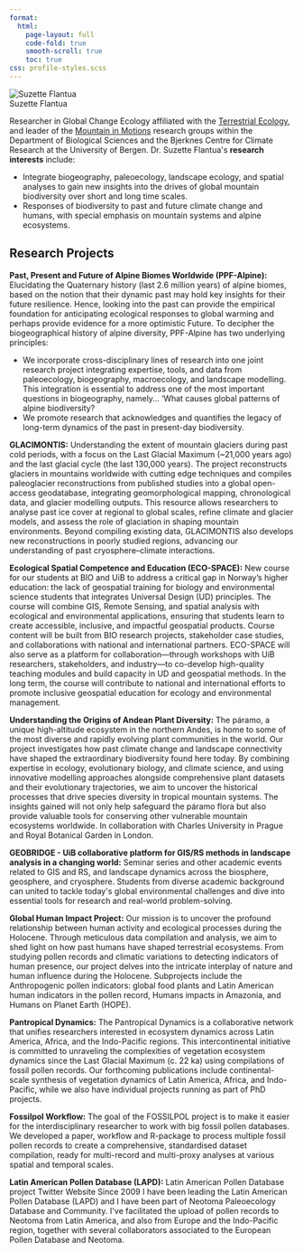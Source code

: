 ```yaml
---
format:
  html:
    page-layout: full
    code-fold: true
    smooth-scroll: true
    toc: true
css: profile-styles.scss
---
```


<!-- load Bootstrap Icons once (for the social icons) -->
<link rel="stylesheet" href="https://cdn.jsdelivr.net/npm/bootstrap-icons@1.11.3/font/bootstrap-icons.css">

```{=html}
<div class="profile-container">
  <!-- Profile Photo Section -->
  <div class="profile-photo-section">
    <img src="img/suzette.jpg" alt="Suzette Flantua" class="profile-image">
   
   <div class="profile-social">
      <a href="suzette.flantua@uib.no" aria-label="Email"><i class="bi bi-envelope-fill"></i></a>
      <a href="https://scholar.google.nl/citations?hl=en&user=nj45gacAAAAJ&view_op=list_works&sortby=pubdate" target="_blank" rel="noopener" aria-label="Google Scholar"><i class="bi bi-mortarboard-fill"></i></a>
      <a href="https://orcid.org/0000-0001-6526-3037" target="_blank" rel="noopener" aria-label="ORCID"><i class="bi bi-person-badge"></i></a>
      <a href="https://github.com/SFlantua" target="_blank" rel="noopener" aria-label="GitHub"><i class="bi bi-github"></i></a>
      <a href="https://no.linkedin.com/in/suzetteflantua" target="_blank" rel="noopener" aria-label="LinkedIn"><i class="bi bi-linkedin"></i></a>
      <a href="https://mountainsinmotion.w.uib.no/" target="_blank" rel="noopener" aria-label="Website"><i class="bi bi-globe2"></i></a>
      <a href="https://sflantua.github.io/" target="_blank" rel="noopener" aria-label="Website"><i class="bi bi-globe2"></i></a>
    </div>
  </div>

  <!-- Main Content Section -->
  <div class="profile-content">
    <!-- Profile Header -->
    <div class="profile-header">
      <div class="profile-name">Suzette Flantua</div>
    </div>
    
    <!-- Profile Description -->
    <div class="profile-description">
      <p>Researcher in Global Change Ecology affiliated with the <a href="https://w4.uib.no/en/research/research-groups/terrestrial-ecology">Terrestrial Ecology</a>, and leader of the <a href="https://mountainsinmotion.w.uib.no/">Mountain in Motions</a> research groups within the Department of Biological Sciences and the Bjerknes Centre for Climate Research at the University of Bergen. Dr. Suzette Flantua's <strong>research interests</strong> include:</p>
      
      <ul class="mb-0">
        <li>Integrate biogeography, paleoecology, landscape ecology, and spatial analyses to gain new insights into the drives of global mountain biodiversity over short and long time scales.</li>
        <li>Responses of biodiversity to past and future climate change and humans, with special emphasis on mountain systems and alpine ecosystems.</li>
      </ul>
    </div>

    <!-- Research Projects Section -->
    <div class="page-header">
      <h2>Research Projects</h2>
    </div>
      
    <div class="members-background-box">
      <p><strong>Past, Present and Future of Alpine Biomes Worldwide (PPF-Alpine):</strong> Elucidating the Quaternary history (last 2.6 million years) of alpine biomes, based on the notion that their dynamic past may hold key insights for their future resilience. Hence, looking into the past can provide the empirical foundation for anticipating ecological responses to global warming and perhaps provide evidence for a more optimistic Future. To decipher the biogeographical history of alpine diversity, PPF-Alpine has two underlying principles:</p>
      <ul class="mb-0">
        <li>We incorporate cross-disciplinary lines of research into one joint research project integrating expertise, tools, and data from paleoecology, biogeography, macroecology, and landscape modelling. This integration is essential to address one of the most important questions in biogeography, namely… ‘What causes global patterns of alpine biodiversity?
        <li>We promote research that acknowledges and quantifies the legacy of long-term dynamics of the past in present-day biodiversity.
      </ul>
    </div>

     <div class="members-background-box">
      <p><strong>GLACIMONTIS:</strong> Understanding the extent of mountain glaciers during past cold periods, with a focus on the Last Glacial Maximum (~21,000 years ago) and the last glacial cycle (the last 130,000 years). The project reconstructs glaciers in mountains worldwide with cutting edge techniques and compiles paleoglacier reconstructions from published studies into a global open-access geodatabase, integrating geomorphological mapping, chronological data, and glacier modelling outputs. This resource allows researchers to analyse past ice cover at regional to global scales, refine climate and glacier models, and assess the role of glaciation in shaping mountain environments. Beyond compiling existing data, GLACIMONTIS also develops new reconstructions in poorly studied regions, advancing our understanding of past cryosphere–climate interactions.</p>
    </div>

    <div class="members-background-box">
      <p><strong>Ecological Spatial Competence and Education (ECO-SPACE):</strong> New course for our students at BIO and UiB to address a critical gap in Norway’s higher education: the lack of geospatial training for biology and environmental science students that integrates Universal Design (UD) principles. The course will combine GIS, Remote Sensing, and spatial analysis with ecological and environmental applications, ensuring that students learn to create accessible, inclusive, and impactful geospatial products. Course content will be built from BIO research projects, stakeholder case studies, and collaborations with national and international partners. ECO-SPACE will also serve as a platform for collaboration—through workshops with UiB researchers, stakeholders, and industry—to co-develop high-quality teaching modules and build capacity in UD and geospatial methods. In the long term, the course will contribute to national and international efforts to promote inclusive geospatial education for ecology and environmental management.</p>
    </div>

    <div class="members-background-box">
      <p><strong>Understanding the Origins of Andean Plant Diversity:</strong> The páramo, a unique high-altitude ecosystem in the northern Andes, is home to some of the most diverse and rapidly evolving plant communities in the world. Our project investigates how past climate change and landscape connectivity have shaped the extraordinary biodiversity found here today. By combining expertise in ecology, evolutionary biology, and climate science, and using innovative modelling approaches alongside comprehensive plant datasets and their evolutionary trajectories, we aim to uncover the historical processes that drive species diversity in tropical mountain systems. The insights gained will not only help safeguard the páramo flora but also provide valuable tools for conserving other vulnerable mountain ecosystems worldwide. In collaboration with Charles University in Prague and Royal Botanical Garden in London.</p>
    </div>

    <div class="members-background-box">
      <p><strong>GEOBRIDGE - UiB collaborative platform for GIS/RS methods in landscape analysis in a changing world:</strong> Seminar series and other academic events related to GIS and RS, and landscape dynamics across the biosphere, geosphere, and cryosphere. Students from diverse academic background can united to tackle today's global environmental challenges and dive into essential tools for research and real-world problem-solving.</p>
    </div>

    <div class="members-background-box">
      <p><strong>Global Human Impact Project:</strong> Our mission is to uncover the profound relationship between human activity and ecological processes during the Holocene. Through meticulous data compilation and analysis, we aim to shed light on how past humans have shaped terrestrial ecosystems. From studying pollen records and climatic variations to detecting indicators of human presence, our project delves into the intricate interplay of nature and human influence during the Holocene. Subprojects include the Anthropogenic pollen indicators: global food plants and Latin American human indicators in the pollen record, Humans impacts in Amazonia, and Humans on Planet Earth (HOPE). </p>
    </div>

    <div class="members-background-box">
      <p><strong>Pantropical Dynamics:</strong> The Pantropical Dynamics is a collaborative network that unifies researchers interested in ecosystem dynamics across Latin America, Africa, and the Indo-Pacific regions. This intercontinental initiative is committed to unraveling the complexities of vegetation ecosystem dynamics since the Last Glacial Maximum (c. 22 ka) using compilations of fossil pollen records. Our forthcoming publications include continental-scale synthesis of vegetation dynamics of Latin America, Africa, and Indo-Pacific, while we also have individual projects running as part of PhD projects.</p>
    </div>

    <div class="members-background-box">
      <p><strong>Fossilpol Workflow:</strong> The goal of the FOSSILPOL project is to make it easier for the interdisciplinary researcher to work with big fossil pollen databases. We developed a paper, workflow and R-package to process multiple fossil pollen records to create a comprehensive, standardised dataset compilation, ready for multi-record and multi-proxy analyses at various spatial and temporal scales.</p>
    </div>

    <div class="members-background-box">
      <p><strong>Latin American Pollen Database (LAPD):</strong> Latin American Pollen Database project Twitter Website Since 2009 I have been leading the Latin American Pollen Database (LAPD) and I have been part of Neotoma Paleoecology Database and Community. I've facilitated the upload of pollen records to Neotoma from Latin America, and also from Europe and the Indo-Pacific region, together with several collaborators associated to the European Pollen Database and Neotoma.</p>
    </div>
  </div>
</div>
```


